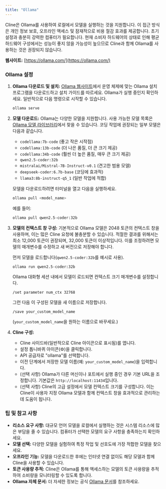 ```yaml
---
title: "Ollama"
---
```


Cline은 Ollama를 사용하여 로컬에서 모델을 실행하는 것을 지원합니다. 이 접근 방식은 개인 정보 보호, 오프라인 액세스 및 잠재적으로 비용 절감 효과를 제공합니다. 초기 설정과 충분히 강력한 컴퓨터가 필요합니다. 현재 소비자 하드웨어의 상태로 인해 평균 하드웨어 구성에서는 성능이 좋지 않을 가능성이 높으므로 Cline과 함께 Ollama를 사용하는 것은 권장되지 않습니다.

**웹사이트:** [https://ollama.com/](https://ollama.com/)

### Ollama 설정

1.  **Ollama 다운로드 및 설치:**
    [Ollama 웹사이트](https://ollama.com/)에서 운영 체제에 맞는 Ollama 설치 프로그램을 다운로드하고 설치 가이드를 따르세요. Ollama가 실행 중인지 확인하세요. 일반적으로 다음 명령으로 시작할 수 있습니다.

    ```bash
    ollama serve
    ```

2.  **모델 다운로드:**
    Ollama는 다양한 모델을 지원합니다. 사용 가능한 모델 목록은 [Ollama 모델 라이브러리](https://ollama.com/library)에서 찾을 수 있습니다. 코딩 작업에 권장되는 일부 모델은 다음과 같습니다.

    -   `codellama:7b-code` (좋고 작은 시작점)
    -   `codellama:13b-code` (더 나은 품질, 더 큰 크기 제공)
    -   `codellama:34b-code` (훨씬 더 높은 품질, 매우 큰 크기 제공)
    -   `qwen2.5-coder:32b`
    -   `mistralai/Mistral-7B-Instruct-v0.1` (견고한 범용 모델)
    -   `deepseek-coder:6.7b-base` (코딩에 효과적)
    -   `llama3:8b-instruct-q5_1` (일반 작업에 적합)

    모델을 다운로드하려면 터미널을 열고 다음을 실행하세요.

    ```bash
    ollama pull <model_name>
    ```

    예를 들어:

    ```bash
    ollama pull qwen2.5-coder:32b
    ```

3.  **모델의 컨텍스트 창 구성:**
    기본적으로 Ollama 모델은 2048 토큰의 컨텍스트 창을 사용하며, 이는 많은 Cline 요청에 불충분할 수 있습니다. 적절한 결과를 위해서는 최소 12,000 토큰이 권장되며, 32,000 토큰이 이상적입니다. 이를 조정하려면 모델의 매개변수를 수정하고 새 버전으로 저장해야 합니다.

    먼저 모델을 로드합니다(`qwen2.5-coder:32b`를 예시로 사용).

    ```bash
    ollama run qwen2.5-coder:32b
    ```

    Ollama 대화형 세션 내에서 모델이 로드되면 컨텍스트 크기 매개변수를 설정합니다.

    ```
    /set parameter num_ctx 32768
    ```

    그런 다음 이 구성된 모델을 새 이름으로 저장합니다.

    ```
    /save your_custom_model_name
    ```

    (`your_custom_model_name`을 원하는 이름으로 바꾸세요.)

4.  **Cline 구성:**
    -   Cline 사이드바(일반적으로 Cline 아이콘으로 표시됨)를 엽니다.
    -   설정 톱니바퀴 아이콘(⚙️)을 클릭합니다.
    -   API 공급자로 "ollama"를 선택합니다.
    -   이전 단계에서 저장한 모델 이름(예: `your_custom_model_name`)을 입력합니다.
    -   (선택 사항) Ollama가 다른 머신이나 포트에서 실행 중인 경우 기본 URL을 조정합니다. 기본값은 `http://localhost:11434`입니다.
    -   (선택 사항) Cline의 고급 설정에서 모델 컨텍스트 크기를 구성합니다. 이는 Cline이 사용자 지정 Ollama 모델과 함께 컨텍스트 창을 효과적으로 관리하는 데 도움이 됩니다.

### 팁 및 참고 사항

-   **리소스 요구 사항:** 대규모 언어 모델을 로컬에서 실행하는 것은 시스템 리소스에 많은 부담을 줄 수 있습니다. 컴퓨터가 선택한 모델의 요구 사항을 충족하는지 확인하세요.
-   **모델 선택:** 다양한 모델을 실험하여 특정 작업 및 선호도에 가장 적합한 모델을 찾으세요.
-   **오프라인 기능:** 모델을 다운로드한 후에는 인터넷 연결 없이도 해당 모델과 함께 Cline을 사용할 수 있습니다.
-   **토큰 사용량 추적:** Cline은 Ollama를 통해 액세스하는 모델의 토큰 사용량을 추적하여 소비량을 모니터링할 수 있도록 합니다.
-   **Ollama 자체 문서:** 더 자세한 정보는 공식 [Ollama 문서](https://ollama.com/docs)를 참조하세요.
